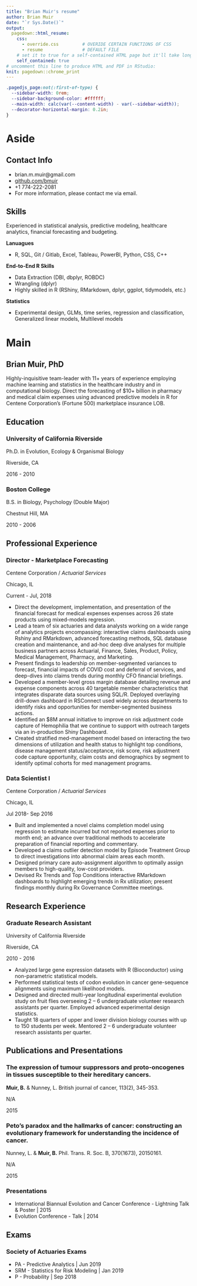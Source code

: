 ```yaml
---
title: "Brian Muir's resume"
author: Brian Muir
date: "`r Sys.Date()`"
output:
  pagedown::html_resume:
    css: 
      - override.css         # OVERIDE CERTAIN FUNCTIONS OF CSS
      - resume               # DEFAULT FILE
    # set it to true for a self-contained HTML page but it'll take longer to render
    self_contained: true
# uncomment this line to produce HTML and PDF in RStudio:
knit: pagedown::chrome_print
---
```


```css
.pagedjs_page:not(:first-of-type) {
  --sidebar-width: 0rem;
  --sidebar-background-color: #ffffff;
  --main-width: calc(var(--content-width) - var(--sidebar-width));
  --decorator-horizontal-margin: 0.2in;
}
```

Aside
================================================================================

Contact Info {#contact}
--------------------------------------------------------------------------------

- <i class="fa fa-envelope"></i> brian.m.muir@gmail.com
- <i class="fa fa-github"></i> [github.com/bmuir](https://github.com/bmuir)
- <i class="fa fa-phone"></i> +1 774-222-2081
- For more information, please contact me via email.

Skills {data-icon=suitcase}
--------------------------------------------------------------------------------
Experienced in statistical analysis, predictive modeling, healthcare analytics, financial forecasting and budgeting.

**Lanuagues**

- R, SQL, Git / Gitlab, Excel, Tableau, PowerBI, Python, CSS, C++

**End-to-End R Skills**

- Data Extraction (DBI, dbplyr, ROBDC)
- Wrangling (dplyr)
- Highly skilled in R (RShiny, RMarkdown, dplyr, ggplot, tidymodels, etc.)

**Statistics**

- Experimental design, GLMs, time series, regression and classification, Generalized linear models, Multilevel models

Main
================================================================================

Brian Muir, PhD {#title}
--------------------------------------------------------------------------------

Highly-inquisitive team-leader with 11+ years of experience employing machine learning and statistics in the healthcare industry and in computational biology. Direct the forecasting of $10+ billion in pharmacy and medical claim expenses using advanced predictive models in R for Centene Corporation's (Fortune 500) marketplace insurance LOB.

Education {data-icon=graduation-cap data-concise=true}
--------------------------------------------------------------------------------

### University of California Riverside

Ph.D. in Evolution, Ecology & Organismal Biology

Riverside, CA

2016 - 2010

### Boston College

B.S. in Biology, Psychology (Double Major)

Chestnut Hill, MA

2010 - 2006

Professional Experience {data-icon=suitcase}
--------------------------------------------------------------------------------

### Director - Marketplace Forecasting
Centene Corporation / *Actuarial Services*

Chicago, IL

Current - Jul, 2018

- Direct the development, implementation, and presentation of the financial forecast for medical expenses expenses across 26 state products using mixed-models regression.
- Lead a team of six actuaries and data analysts working on a wide range of analytics projects  encompassing: interactive claims dashboards using Rshiny and RMarkdown, advanced forecasting  methods, SQL database creation and maintenance, and ad-hoc deep dive analyses for multiple    business partners across Actuarial, Finance, Sales, Product, Policy, Medical Management,      Pharmacy, and Marketing. 
- Present findings to leadership on member-segmented variances to forecast, financial impacts of COVID cost and deferral of services, and deep-dives into claims trends during monthly CFO financial briefings.
- Developed a member-level gross margin database detailing revenue and expense components across 40 targetable member characteristics that integrates disparate data sources using SQL/R. Deployed overlaying drill-down dashboard in RSConnect used widely across departments to identify risks and opportunities for member-segmented business actions.
- Identified an $8M annual initiative to improve on risk adjustment code capture of Hemophilia that we continue to support with outreach targets via an in-production Shiny Dashboard.
- Created stratified med-management model based on interacting the two dimensions of utilization and health status to highlight top conditions, disease management status/acceptance, risk score, risk adjustment code capture opportunity, claim costs and demographics by segment to identify optimal cohorts for med management programs. 


### Data Scientist I

Centene Corporation / *Actuarial Services*

Chicago, IL

Jul 2018- Sep 2016

- Built and implemented a novel claims completion model using regression to estimate incurred but not reported expenses prior to month end; an advance over traditional methods to accelerate preparation of financial reporting and commentary. 
- Developed a claims outlier detection model by Episode Treatment Group to direct investigations into abnormal claim areas each month.
- Designed primary care auto-assignment algorithm to optimally assign members to high-quality, low-cost providers.
- Devised Rx Trends and Top Conditions interactive RMarkdown dashboards to highlight emerging trends in Rx utilization; present findings monthly during Rx Governance Committee meetings.

Research Experience {data-icon=laptop}
--------------------------------------------------------------------------------

### Graduate Research Assistant

University of California Riverside

Riverside, CA

2010 - 2016

- Analyzed large gene expression datasets with R (Bioconductor) using non-parametric statistical models.
- Performed statistical tests of codon evolution in cancer gene-sequence alignments using maximum likelihood models.
- Designed and directed multi-year longitudinal experimental evolution study on fruit flies overseeing 2 – 6 undergraduate volunteer research assistants per quarter. Employed advanced experimental design statistics. 
- Taught 18 quarters of upper and lower division biology courses with up to 150 students per week. Mentored 2 – 6 undergraduate volunteer research assistants per quarter. 

Publications and Presentations {data-icon=file}
--------------------------------------------------------------------------------

### The expression of tumour suppressors and proto-oncogenes in tissues susceptible to their hereditary cancers.

**Muir, B.** & Nunney, L. British journal of cancer, 113(2), 345-353.

N/A

2015



### Peto's paradox and the hallmarks of cancer: constructing an evolutionary framework for understanding the incidence of cancer.

Nunney, L. & **Muir, B.** Phil. Trans. R. Soc. B, 370(1673), 20150161.

N/A

2015

### Presentations

- International Biannual Evolution and Cancer Conference - Lightning Talk & Poster | 2015
- Evolution Conference - Talk | 2014


Exams {data-icon=chalkboard-teacher}
--------------------------------------------------------------------------------

### Society of Actuaries Exams

- PA - Predictive Analytics | Jun 2019
- SRM - Statistics for Risk Modeling | Jan 2019
- P - Probability | Sep 2018



